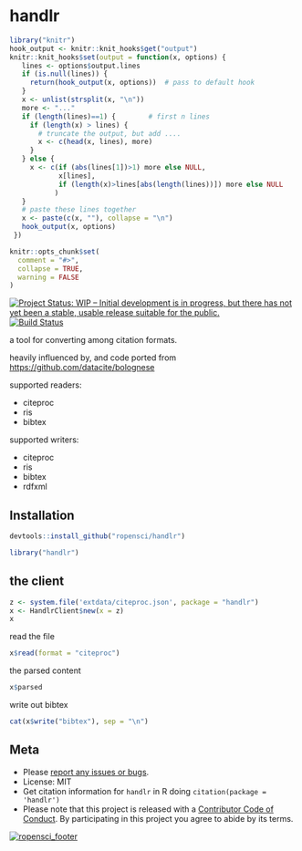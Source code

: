 handlr
======

```r
library("knitr")
hook_output <- knitr::knit_hooks$get("output")
knitr::knit_hooks$set(output = function(x, options) {
   lines <- options$output.lines
   if (is.null(lines)) {
     return(hook_output(x, options))  # pass to default hook
   }
   x <- unlist(strsplit(x, "\n"))
   more <- "..."
   if (length(lines)==1) {        # first n lines
     if (length(x) > lines) {
       # truncate the output, but add ....
       x <- c(head(x, lines), more)
     }
   } else {
     x <- c(if (abs(lines[1])>1) more else NULL,
            x[lines],
            if (length(x)>lines[abs(length(lines))]) more else NULL
           )
   }
   # paste these lines together
   x <- paste(c(x, ""), collapse = "\n")
   hook_output(x, options)
 })

knitr::opts_chunk$set(
  comment = "#>",
  collapse = TRUE,
  warning = FALSE
)
```

[![Project Status: WIP – Initial development is in progress, but there has not yet been a stable, usable release suitable for the public.](https://www.repostatus.org/badges/latest/wip.svg)](https://www.repostatus.org/#wip)
[![Build Status](https://travis-ci.com/ropensci/handlr.svg?branch=master)](https://travis-ci.com/ropensci/handlr)

a tool for converting among citation formats.

heavily influenced by, and code ported from <https://github.com/datacite/bolognese>

supported readers:

- citeproc
- ris
- bibtex

supported writers:

- citeproc
- ris
- bibtex
- rdfxml

## Installation

```r
devtools::install_github("ropensci/handlr")
```

```r
library("handlr")
```

## the client

```r
z <- system.file('extdata/citeproc.json', package = "handlr")
x <- HandlrClient$new(x = z)
x
```

read the file

```r
x$read(format = "citeproc")
```

the parsed content

```r
x$parsed
```

write out bibtex

```r
cat(x$write("bibtex"), sep = "\n")
```

## Meta

* Please [report any issues or bugs](https://github.com/ropensci/handlr/issues).
* License: MIT
* Get citation information for `handlr` in R doing `citation(package = 'handlr')`
* Please note that this project is released with a [Contributor Code of Conduct](CODE_OF_CONDUCT.md).
By participating in this project you agree to abide by its terms.

[![ropensci_footer](https://ropensci.org/public_images/github_footer.png)](https://ropensci.org)
